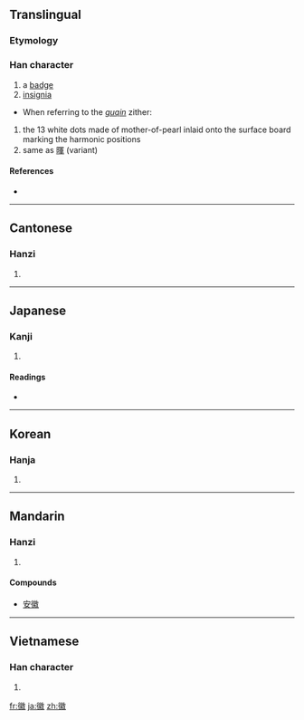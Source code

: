 ==Translingual==

===Etymology===
{{Han compound|微|糸|c1=p|c2=s|t2=cloth|ls=psc}}

===Han character===
{{Han char|rn=60|rad=彳|as=14|sn=17|four=2824<sub>0</sub>|canj=竹人山火大 (HOUFK)}}

# a [[badge]]
# [[insignia]]
* When referring to the ''[[guqin]]'' zither:
# the 13 white dots made of mother-of-pearl inlaid onto the surface board marking the harmonic positions
# same as [[暉]] (variant)

====References====
* {{Han ref|kx=0372.040|dkj=10267|dj=0699.200|hdz=20849.060|uh=5FBD|ud=24509|bh=C0B2|bd=49330}}

----

==Cantonese==

===Hanzi===
{{yue-hanzi|jyut=|y=fai1}}

# {{defn|Cantonese|sort=彳14}}

----

==Japanese==

===Kanji===
{{ja-kanji|grade=|rs=彳14}}

# {{defn|Japanese}}

====Readings====
* {{ja-readings|on=[[き]] (ki)|kun=[[よい]] (yoi), [[しるし]] (shirushi)}}

----

==Korean==

===Hanja===
{{ko-hanja|hangeul=휘|eumhun=|rv=hwi|mr=hwi|y=hwi}}

# {{defn|Korean|sort=彳14}}

----

==Mandarin==

===Hanzi===
{{cmn-hanzi|pin=[[huī]] ([[hui1]]), [[yì]] ([[yi4]])|wg=hui<sup>1</sup>, i<sup>4</sup>}}

# {{defn|Mandarin|sort=彳14}}

====Compounds====
*[[安徽]]

----

==Vietnamese==

===Han character===
{{vi-hantu|[[huy]]|rs=彳14}}

# {{defn|Vietnamese|sort=彳14}}

[[fr:徽]]
[[ja:徽]]
[[zh:徽]]
